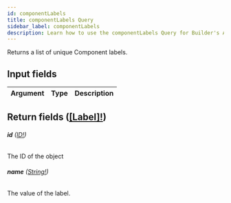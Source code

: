 ```yaml
---
id: componentLabels
title: componentLabels Query
sidebar_label: componentLabels
description: Learn how to use the componentLabels Query for Builder's API.
---
```


Returns a list of unique Component labels.

## Input fields

| Argument | Type | Description |
| -------- | ---- | ----------- |

## Return fields ([[Label]!](/composer/builder/api/schema/object/Label.mdx))

###### <b>id</b> ([ID!](/composer/builder/api/schema/scalar/ID.mdx))

The ID of the object

###### <b>name</b> ([String!](/composer/builder/api/schema/scalar/String.mdx))

The value of the label.
